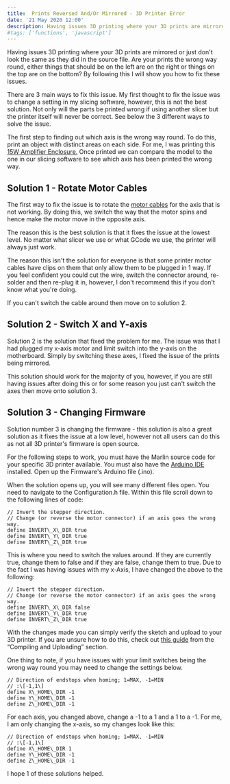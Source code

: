 ```yaml
---
title:  Prints Reversed And/Or Mirrored - 3D Printer Error
date: '21 May 2020 12:00'
description: Having issues 3D printing where your 3D prints are mirrored or just don't look the same as they did in the source file. Are your prints the wrong way round, either things that should be on the left are on the right or things on the top are on the bottom? By following this I will show you how to fix these issues.
#tags: ['functions', 'javascript']
---
```


Having issues 3D printing where your 3D prints are mirrored or just don't look the same as they did in the source file. Are your prints the wrong way round, either things that should be on the left are on the right or things on the top are on the bottom? By following this I will show you how to fix these issues.  
  
There are 3 main ways to fix this issue. My first thought to fix the issue was to change a setting in my slicing software, however, this is not the best solution. Not only will the parts be printed wrong if using another slicer but the printer itself will never be correct. See below the 3 different ways to solve the issue.

The first step to finding out which axis is the wrong way round. To do this, print an object with distinct areas on each side. For me, I was printing this [15W Amplifier Enclosure.](https://www.thingiverse.com/thing:2905051) Once printed we can compare the model to the one in our slicing software to see which axis has been printed the wrong way.

Solution 1 - Rotate Motor Cables
--------------------------------

The first way to fix the issue is to rotate the [motor cables](https://amzn.to/2CxtkLu) for the axis that is not working. By doing this, we switch the way that the motor spins and hence make the motor move in the opposite axis.

The reason this is the best solution is that it fixes the issue at the lowest level. No matter what slicer we use or what GCode we use, the printer will always just work.

The reason this isn't the solution for everyone is that some printer motor cables have clips on them that only allow them to be plugged in 1 way. If you feel confident you could cut the wire, switch the connector around, re-solder and then re-plug it in, however, I don't recommend this if you don't know what you're doing.

If you can't switch the cable around then move on to solution 2.

Solution 2 - Switch X and Y-axis
--------------------------------

Solution 2 is the solution that fixed the problem for me. The issue was that I had plugged my x-axis motor and limit switch into the y-axis on the motherboard. Simply by switching these axes, I fixed the issue of the prints being mirrored.

This solution should work for the majority of you, however, if you are still having issues after doing this or for some reason you just can't switch the axes then move onto solution 3.

Solution 3 - Changing Firmware
------------------------------

Solution number 3 is changing the firmware - this solution is also a great solution as it fixes the issue at a low level, however not all users can do this as not all 3D printer's firmware is open source.

For the following steps to work, you must have the Marlin source code for your specific 3D printer available. You must also have the [Arduino IDE](https://www.arduino.cc/en/main/software) installed. Open up the Firmware's Arduino file (.ino).

When the solution opens up, you will see many different files open. You need to navigate to the Configuration.h file. Within this file scroll down to the following lines of code:

```
// Invert the stepper direction. 
// Change (or reverse the motor connector) if an axis goes the wrong way.
define INVERT\_X\_DIR true
define INVERT\_Y\_DIR true
define INVERT\_Z\_DIR true
```

This is where you need to switch the values around. If they are currently true, change them to false and if they are false, change them to true. Due to the fact I was having issues with my x-Axis, I have changed the above to the following:

```
// Invert the stepper direction. 
// Change (or reverse the motor connector) if an axis goes the wrong way.
define INVERT\_X\_DIR false
define INVERT\_Y\_DIR true
define INVERT\_Z\_DIR true
```

With the changes made you can simply verify the sketch and upload to your 3D printer. If you are unsure how to do this, check out [this guide](https://www.matterhackers.com/news/how-to-successfully-flash-your-3d-printers-firmware) from the “Compiling and Uploading” section.

One thing to note, if you have issues with your limit switches being the wrong way round you may need to change the settings below.

```
// Direction of endstops when homing; 1=MAX, -1=MIN
// :\[-1,1\]
define X\_HOME\_DIR -1
define Y\_HOME\_DIR -1
define Z\_HOME\_DIR -1
```

For each axis, you changed above, change a -1 to a 1 and a 1 to a -1. For me, I am only changing the x-axis, so my changes look like this:

```
// Direction of endstops when homing; 1=MAX, -1=MIN
// :\[-1,1\]
define X\_HOME\_DIR 1
define Y\_HOME\_DIR -1
define Z\_HOME\_DIR -1
```

I hope 1 of these solutions helped.